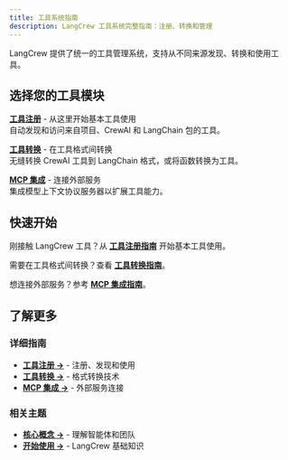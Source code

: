 ```yaml
---
title: 工具系统指南
description: LangCrew 工具系统完整指南：注册、转换和管理
---
```



LangCrew 提供了统一的工具管理系统，支持从不同来源发现、转换和使用工具。

## 选择您的工具模块

**[工具注册](/zh/guides/tools/tool-registry)** - 从这里开始基本工具使用  
自动发现和访问来自项目、CrewAI 和 LangChain 包的工具。

**[工具转换](/zh/guides/tools/tool-converter)** - 在工具格式间转换  
无缝转换 CrewAI 工具到 LangChain 格式，或将函数转换为工具。

**[MCP 集成](/zh/guides/tools/tool-mcp)** - 连接外部服务  
集成模型上下文协议服务器以扩展工具能力。

## 快速开始

刚接触 LangCrew 工具？从 **[工具注册指南](/zh/guides/tools/tool-registry)** 开始基本工具使用。

需要在工具格式间转换？查看 **[工具转换指南](/zh/guides/tools/tool-converter)**。

想连接外部服务？参考 **[MCP 集成指南](/zh/guides/tools/tool-mcp)**。

## 了解更多

### 详细指南

- **[工具注册 →](/zh/guides/tools/tool-registry)** - 注册、发现和使用
- **[工具转换 →](/zh/guides/tools/tool-converter)** - 格式转换技术  
- **[MCP 集成 →](/zh/guides/tools/tool-mcp)** - 外部服务连接

### 相关主题

- **[核心概念 →](/zh/concepts/)** - 理解智能体和团队
- **[开始使用 →](/zh/guides/quickstart/)** - LangCrew 基础知识
